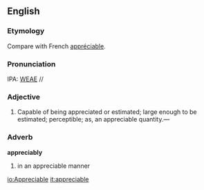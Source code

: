 ==English==
===Etymology===
Compare with French [[appréciable]].

===Pronunciation===
IPA: [[WEAE]] //

===Adjective===
# Capable of being appreciated or estimated; large enough to be estimated; perceptible; as, an appreciable quantity.&mdash;

=== Adverb ===
'''appreciably'''
# in an appreciable manner

<!-- material copied from Webster's Revised Unabridged Dictionary (1913) -->

[[io:Appreciable]]
[[it:appreciable]]